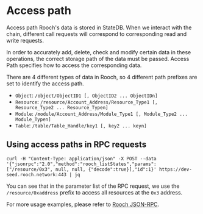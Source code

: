 # Access path

Access path
Rooch's data is stored in StateDB. When we interact with the chain, different call requests will correspond to corresponding read and write requests.

In order to accurately add, delete, check and modify certain data in these operations, the correct storage path of the data must be passed. Access Path specifies how to access the corresponding data.

There are 4 different types of data in Rooch, so 4 different path prefixes are set to identify the access path.

- `Object`: `/object/ObjectID1 [, ObjectID2 ... ObjectIDn]`
- `Resource`: `/resource/Account_Address/Resource_Type1 [, Resource_Type2 ... Resource_Typen]`
- `Module`: `/module/Account_Address/Module_Type1 [, Module_Type2 ... Module_Typen]`
- `Table`: `/table/Table_Handle/key1 [, key2 ... keyn]`

## Using access paths in RPC requests

```shell
curl -H "Content-Type: application/json" -X POST --data '{"jsonrpc":"2.0","method":"rooch_listStates","params":["/resource/0x3", null, null, {"decode":true}],"id":1}' https://dev-seed.rooch.network:443 | jq
```

You can see that in the parameter list of the RPC request, we use the `/resource/0xaddress` prefix to access all resources at the `0x3` address.

For more usage examples, please refer to [Rooch JSON-RPC](./json-rpc).
